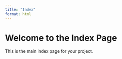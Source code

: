 ```yaml
---
title: "Index"
format: html
---
```


# Welcome to the Index Page

This is the main index page for your project.

